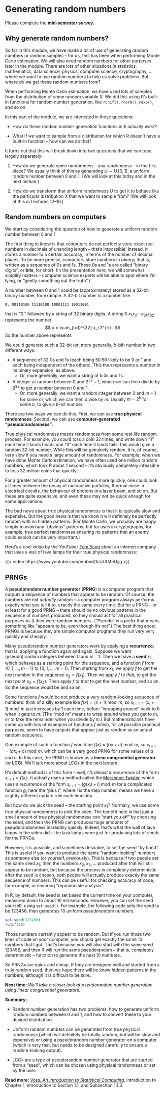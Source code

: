 # Generating random numbers

::: {.mysummary}
Please complete the [**mid-semester survey**](https://forms.office.com/e/T1s1md6Jxi).
:::

## Why generate random numbers?

So far in this module, we have made a lot of use of generating random numbers or random samples -- for us, this has been when performing Monte Carlo estimation. We will also need random numbers for other purposes later in the module. There are lots of other situations in statistics, mathematics, data science, physics, computer science, cryptography, ... where we want to use random numbers to help us solve problems. But where do we get these random numbers from?

When performing Monte Carlo estimation, we have used lots of samples from the distribution of some random variable $X$. We did this using R's built-in functions for random number generation, like `runif()`, `rnorm()`, `rexp()`, and so on.

In this part of the module, we are interested in these questions:

* How do these random number generation functions in R actually *work*?

* What if we want to sample from a distribution for which R doesn't have a built-in function -- how can we do that?

It turns out that this will break down into two questions that we can treat largely separately:

1. How do we generate some randomness -- any randomness -- in the first place? We usually think of this as generating $U \sim \operatorname{U}[0,1]$, a uniform random number between 0 and 1. (We will look at this today and in the next lecture.)

2. How do we transform that uniform randomness $U$ to get it to behave like the particular distribution $X$ that we want to sample from? (We will look at this in Lectures 12--16.)

## Random numbers on computers

We start by considering the question of how to generate a uniform random number between 0 and 1.

The first thing to know is that computers do not perfectly store exact real numbers in decimals of unending length -- that's impossible! Instead, it stores a number to a certain accuracy, in terms of the number of decimal places. To be more precise, computers store numbers in *binary*; that is, written as a sequence of 0s and 1s. These 0s and 1s are called "binary digits", or **bits**, for short. (In the presentation here, we will somewhat simplify matters -- computer science experts will be able to spot where I'm lying, or "gently smoothing out the truth".)

A number between 0 and 1 could be (approximately) stored as a 32-bit binary number, for example. A 32-bit number is a number like
```
0. 00110100 11110100 10001111 10011001
```
that is "0." followed by a string of 32 binary digits.
A string $0.x_1x_2\cdots x_{31}x_{32}$ represents the number
$$ x = \sum_{i=1}^{32} x_i 2^{-i} . $$
So the number above represents
\begin{align} &0\times 2^{-1} + 0 \times 2^{-2} + 1 \times 2^{-3} + \cdots + 0 \times 2^{-31} + 1 \times 2^{-32} \\ &\qquad\qquad {}=2^{-3} + 2^{-4} + 2^{-6} + \dots + 2^{-29} + 2^{-32} \\ &\qquad\qquad {}= 0.20685670361854135990142822265625.\end{align}

We could generate such a 32-bit (or, more generally, $b$-bit) number in two different ways:

* A sequence of 32 0s and 1s (each being 50:50 likely to be 0 or 1 and each being independent of the others). This then represents a number in its binary expansion, as above.
   * Or, more generally, we want a string of $b$ 0s and 1s. 

* A integer at random between $0$ and $2^{32} - 1$, which we can then divide by $2^{32}$ to get a number between $0$ and $1$.
   * Or, more generally, we want a random integer between $0$ and $m - 1$ for some $m$, which we can then divide by $m$. Usually $m = 2^b$ for some $b$, to give a $b$-bit number.

There are two ways we can do this. First, we can use **true physical randomness**. Second, we can use **computer-generated "pseudorandomness"**.

True physical randomness means randomness from some real-life random process. For example, you could toss a coin 32 times, and write down "1" each time it lands heads and "0" each time it lands tails: this would give a random 32-bit number. While this will be genuinely random, it is, of course, very slow if you need a large amount of randomness. For example, when we have done Monte Carlo estimation, we have often used one million random numbers, which took R about 1 second -- it's obviously completely infeasible to toss 32 million coins that quickly!

For a greater amount of physical randomness more quickly, one could look at times between the decay of radioactive particles, thermal noise in electrical circuits, the behaviour of photons in a laser beam, and so on. But these are quite expensive, and even these may not be quick enough for some applications.

The bad news about true physical randomness is that it is typically slow and expensive. But the good news is that we know it will definitely be perfectly random with no hidden patterns. (For Monte Carlo, we probably are happy simply to avoid any "obvious" patterns; but for uses in cryptography, for example, true perfect randomness ensuring no patterns that an enemy could exploit can be very important.)

Here's a cool video by the YouTuber [Tom Scott](https://www.youtube.com/@TomScottGo) about an internet company that uses a wall of lava lamps for their true physical randomness:

{{< video https://www.youtube.com/embed/1cUUfMeOijg >}}

## PRNGs

A **pseudorandom number generator** (**PRNG**) is a computer program that outputs a sequence of numbers that appear to be random. Of course, the numbers are not *actually* random -- a computer program always performs exactly what you tell it to, exactly the same every time. But for a PRNG -- or at least for a good PRNG -- there should be no obvious patterns in the sequence of numbers produced, so they should act for all practical purposes *as if* they were random numbers. ("Pseudo" is a prefix that means something like "appears to be, even though it's not".) The best thing about PRNGs is because they are simple computer programs they run very very quickly and cheaply.

Many pseudorandom number generators work by applying a **recurrence**; that is, applying a function again and again. Suppose we want (pseudo)random integers between $0$ and $m-1$. Then we have a **seed** $x_1$, which behaves as a starting point for the sequence, and a function $f$ from $\{0, 1, \dots, m-1\}$ to $\{0, 1, \dots, m-1\}$. Then starting from $x_1$, we apply $f$ to get the next number in the sequence $x_2 = f(x_1)$. Then we apply $f$ to *that*, to get the next point $x_3 = f(x_2)$. Then apply $f$ to *that* to get the next number, and so on. So the sequence would be
\begin{align} x_1& & x_2 &= f(x_1) & x_3 &= f(x_2) = f(f(x_1)) \\
x_4 &= f(x_3) = f(f(f(x_1))) & &\cdots & x_{i+1} &= f(x_i) =f(f(\cdots (f(x_1))\cdots))\end{align}
and so on.

Some functions $f$ would be not produce a very random-looking sequence of numbers: think of a silly example like $f(x) = (x+1) \bmod m$, so $x_{i+1} = (x_i + 1) \bmod m$ just increases by 1 each time, before "wrapping around" back to 0 when it gets to $m$. (The "mod $m$" means to wrap around when you get to $m$, or to take the remainder when you divide by $m$.) But mathematicians have come up with lots of examples of functions $f$ which, for all possible practical purposes, seem to have outputs that appear just as random as an actual random sequence.

One example of such a function $f$ would be $f(x) = (ax+c) \bmod m$, so $x_{i+1} = (ax_i + c)\bmod m$, which can be a very good PRNG for some values of $a$ and $c$. In this case, the PRNG is known as a **linear congruential generator** (or **LCG**). We'll talk more about LCGs in the next lecture.

R's default method is of this form -- well, it's *almost* a recurrence of the form $x_{i+1} = f(x_i)$. It actually uses a method called the [Mersenne Twister](https://en.wikipedia.org/wiki/Mersenne_Twister), which uses a recurrence of the form $x_{i+1} = (g(x_i) + i) \bmod m$ for a complicated function $g$; here the "plus $i$", where $i$ is the step number, means we have a slightly different update rule each timestep.

But how do we pick the seed -- the starting point $x_1$? Normally, we use some true physical randomness to pick the seed. The benefit here is that just a small amount of true physical randomness can "start you off" by choosing the seed, and then the PRNG can produces huge amounts of pseudorandomness incredibly quickly. Indeed, that's what the wall of lava lamps in the video did -- the lava lamps were just for producing lots of seeds for the PRNGs.

However, it is possible, and sometimes desirable, to set the seed "by hand". This is useful if you want to produce the same "random-looking" numbers as someone else (or yourself, previously). This is because if two people set the same seed $x_1$, then the numbers $x_2, x_3, \dots$ produced after that will still appear to be random, but because the process is completely deterministic after the seed is chosen, both people will actually produce exactly the same sequence of numbers. This can be useful for checking accuracy of code, for example, or ensuring "reproducible analysis".

In R, by default, the seed is set based the current time on your computer, measured down to about 10 milliseconds. However, you can set the seed yourself, using `set.seed()`. For example, the following code sets the seed to be 123456, then generates 10 uniform pseudorandom numbers.

```r
set.seed(123456)
runif(10)
```

Those numbers certainly appear to be random. But if you run those two lines of code on your computer, you should get exactly the same 10 numbers that I got. That's because you will also start with the same seed 123456, and then R will run the same pseudorandom -- that is, completely deterministic -- function to generate the next 10 numbers.

So PRNGs are quick and cheap. If they are designed well and started from a truly random seed, then we hope there will be know hidden patterns in the numbers, although it is difficult to be sure.

**Next time:** *We'll take a closer look at pseudorandom number generation using linear congruential generators.*


::: {.mysummary}
**Summary:**

* Random number generation has two problems: how to generate uniform random numbers between 0 and 1, and how to convert these to your desired distribution.

* Uniform random numbers can be generated from true physical randomness (which will definitely be totally random, but will be slow and expensive) or using a pseudorandom number generator on a computer (which is very fast, but needs to be designed carefully to ensure a random-looking output).

* LCGs are a type of pseudorandom number generator that are started from a "seed", which can be chosen using physical randomness or set by the user.

**Read more:** [Voss, *An Introduction to Statistical Computing*](https://leeds.primo.exlibrisgroup.com/permalink/44LEE_INST/1fj430b/cdi_askewsholts_vlebooks_9781118728031), introduction to Chapter 1, introduction to Section 1.1, and Subsection 1.1.3.
:::